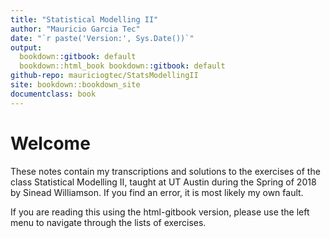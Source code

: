 ```yaml
---
title: "Statistical Modelling II"
author: "Mauricio Garcia Tec"
date: "`r paste('Version:', Sys.Date())`"
output:
  bookdown::gitbook: default
  bookdown::html_book bookdown::gitbook: default
github-repo: mauriciogtec/StatsModellingII
site: bookdown::bookdown_site
documentclass: book
---
```


# Welcome

These notes contain my transcriptions and solutions to the exercises of the class Statistical Modelling II, taught at UT Austin during the Spring of 2018 by Sinead Williamson. If you find an error, it is most likely my own fault.

If you are reading this using the html-gitbook version, please use the left menu to navigate through the lists of exercises.

